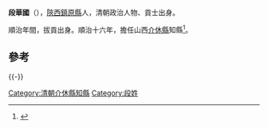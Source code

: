 '''段華國'''（{{bd|？||？||catIdx=S段}}），[[陝西|陝西]][[鎮原縣|鎮原縣]]人，清朝政治人物、貢士出身。

順治年間，拔貢出身。順治十六年，擔任山西[[介休縣|介休縣]]知縣<ref>{{cite book|author1=政协介休市文史资料委员会|editor=政协介休市文史资料委员会|title=体文史资料 第5辑 清·嘉庆版介体县志专辑 上|date=1994年9月|publisher=政协介休市文史资料委员会|pages=151|accessdate=2016-05-27}}</ref>。

==參考==
{{reflist}}
{{-}}
{{start box}}
{{s-off}}
{{Succession box|[[李如橂|李如橂]]|[[呂淑允|呂淑允]]|[[清朝|清朝]][[山西省|山西省]][[介休縣|介休縣]][[知縣|知縣]]|<small>順治十六年（1659年）-康熙元年（1662年）</small>}}
{{end box}}
{{清朝人物小作品}}
[[Category:清朝介休縣知縣|Category:清朝介休縣知縣]]
[[Category:段姓|Category:段姓]]
